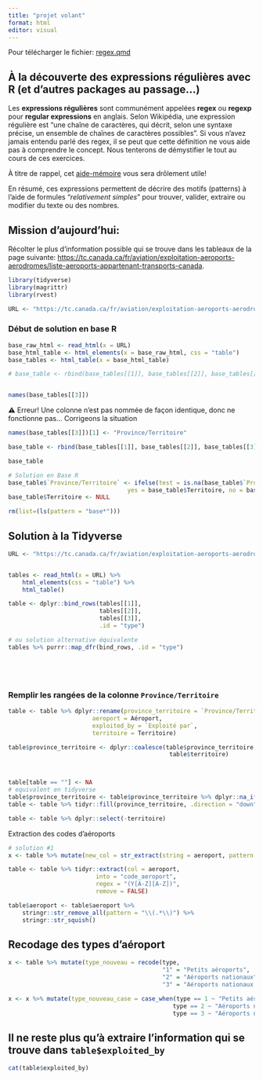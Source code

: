 ```yaml
---
title: "projet volant"
format: html
editor: visual
---
```


::: callout-important
Pour télécharger le fichier: [regex.qmd](/assets/fichier/_regex.qmd)
:::

## À la découverte des expressions régulières avec R (et d'autres packages au passage...)

Les **expressions régulières** sont communément appelées **regex** ou
**regexp** pour **regular expressions** en anglais. Selon Wikipédia, une
expression régulière est "une chaîne de caractères, qui décrit, selon une
syntaxe précise, un ensemble de chaînes de caractères possibles". Si vous
n'avez jamais entendu parlé des regex, il se peut que cette définition ne vous
aide pas à comprendre le concept. Nous tenterons de démystifier le tout au
cours de ces exercices.

À titre de rappel, cet
[aide-mémoire](https://raw.githubusercontent.com/rstudio/cheatsheets/main/translations/french/regex_fr.pdf)
vous sera drôlement utile!

En résumé, ces expressions permettent de décrire des motifs (patterns) à l'aide
de formules "*relativement simples*" pour trouver, valider, extraire ou
modifier du texte ou des nombres.

## Mission d'aujourd'hui:

Récolter le plus d'information possible qui se trouve dans les tableaux de la
page suivante:
<https://tc.canada.ca/fr/aviation/exploitation-aeroports-aerodromes/liste-aeroports-appartenant-transports-canada>.

```r
library(tidyverse)
library(magrittr)
library(rvest)

```

```r
URL <- "https://tc.canada.ca/fr/aviation/exploitation-aeroports-aerodromes/liste-aeroports-appartenant-transports-canada"
```

### Début de solution en base R

```r
base_raw_html <- read_html(x = URL)
base_html_table <- html_elements(x = base_raw_html, css = "table")
base_tables <- html_table(x = base_html_table)

# base_table <- rbind(base_tables[[1]], base_tables[[2]], base_tables[[3]])


names(base_tables[[3]])
```

⚠️ Erreur! Une colonne n'est pas nommée de façon identique, donc ne fonctionne
pas... Corrigeons la situation

```r

names(base_tables[[3]])[1] <- "Province/Territoire"

base_table <- rbind(base_tables[[1]], base_tables[[2]], base_tables[[3]])

base_table

# Solution en Base R
base_table$`Province/Territoire` <- ifelse(test = is.na(base_table$`Province/Territoire`),
                                  yes = base_table$Territoire, no = base_table$`Province/Territoire`)
base_table$Territoire <- NULL

rm(list=(ls(pattern = "base*")))
```

## Solution à la Tidyverse

```r

URL <- "https://tc.canada.ca/fr/aviation/exploitation-aeroports-aerodromes/liste-aeroports-appartenant-transports-canada"


tables <- read_html(x = URL) %>%
    html_elements(css = "table") %>%
    html_table()

table <- dplyr::bind_rows(tables[[1]],
                          tables[[2]],
                          tables[[3]],
                          .id = "type")

# ou solution alternative équivalente
tables %>% purrr::map_dfr(bind_rows, .id = "type")






```

### Remplir les rangées de la colonne `Province/Territoire`

```r


table <- table %>% dplyr::rename(province_territoire = `Province/Territoire`,
                        aeroport = Aéroport,
                        exploited_by = `Exploité par`,
                        territoire = Territoire)

table$province_territoire <- dplyr::coalesce(table$province_territoire, 
                                              table$territoire)



table[table == ""] <- NA
# equivalent en tidyverse
table$province_territoire <- table$province_territoire %>% dplyr::na_if(y = "")
table <- table %>% tidyr::fill(province_territoire, .direction = "down")
```

```r

table <- table %>% dplyr::select(-territoire)

```

Extraction des codes d'aéroports

```r

# solution #1
x <- table %>% mutate(new_col = str_extract(string = aeroport, pattern = "[A-Z]{3}"))

table <- table %>% tidyr::extract(col = aeroport,
                         into = "code_aeroport",
                         regex = "(Y[A-Z][A-Z])", 
                         remove = FALSE)

table$aeroport <- table$aeroport %>%
    stringr::str_remove_all(pattern = "\\(.*\\)") %>%
    stringr::str_squish()


```

## Recodage des types d'aéroport

```r

x <- table %>% mutate(type_nouveau = recode(type,
                                            "1" = "Petits aéroports",
                                            "2" = "Aéroports nationaux", 
                                            "3" = "Aéroports nationaux exploités par des administrations territoriales"))

x <- x %>% mutate(type_nouveau_case = case_when(type == 1 ~ "Petits aéroports", 
                                               type == 2 ~ "Aéroports nationaux",
                                               type == 3 ~ "Aéroports nationaux exploités par des administrations territoriales"))

```

## Il ne reste plus qu'à extraire l'information qui se trouve dans `table$exploited_by` 

```r
cat(table$exploited_by) 


```

